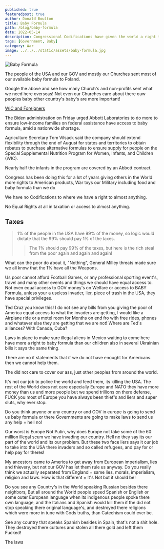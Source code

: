 ```yaml
---
published: true
featuredpost: true
author: Donald Boulton
title: Baby Formula
path: /blog/baby-formula
date: 2022-05-14
description: Congressional Codifications have given the world a right to our Baby Formula and food where there is no codifications for USA citizens to have a right to USA goods and services.
tags: [Government, Baby]
category: War
image: ../../../static/assets/baby-formula.jpg
---
```


![Baby Formula](../../../static/assets/baby-formula.jpg)

The people of the USA and our GOV and mostly our Churches sent most of our available baby formula to Poland.

Google the above and see how many Church's and non-profits sent what we need here overseas! Not even our Churches care about there ouw peoples baby other country's baby's are more important!

[WIC and Foreigners](https://www.wsj.com/articles/who-made-the-baby-formula-shortage-biden-administration-abbott-tariffs-nestle-11652480538)

The Biden administration on Friday urged Abbott Laboratories to do more to ensure low-income families on federal assistance have access to baby formula, amid a nationwide shortage. 

Agriculture Secretary Tom Vilsack said the company should extend flexibility through the end of August for states and territories to obtain rebates to purchase alternative formulas to ensure supply for people on the Special Supplemental Nutrition Program for Women, Infants, and Children (WIC). 

Nearly half the infants in the program are covered by an Abbott contract.

Congress has been doing this for a lot of years giving others in the World more rights to American products, War toys our Military including food and baby formula than we do.

We have no Codifications to where we have a right to almost anything.

No Equal Rights at all in taxation or access to almost anything. 

## Taxes

> 1% of the people in the USA have 99% of the money, so logic would dictate that the 99% should pay 1% of the taxes. 
>
> > The 1% should pay 99% of the taxes, but here is the rich steal from the poor again and again and again!

What can the poor do about it, "Nothing", General Milley threats made sure we all know that the 1% have all the Weapons.

Us poor cannot afford Football Games, or any professional sporting event's, travel and many other events and things we should have equal access to. Not even equal access to GOV money's on Welfare or access to BABY Formula, unless your a useless invader, lier, piece of trash in the USA, they have special privileges.

Ted Cruz you know this! I do not see any bills from you giving the poor of America equal access to what the invaders are getting, I would like a Airplane ride or a motel room for Months on end fro with free rides, phones and whatever else they are getting that we are not! Where are Ted's alliances? With Canada, Cuba?

Laws in place to make sure illegal aliens in Mexico waiting to come here have more a right to baby formula than our children also in several Ukrainian bills it says the same thing. 

There are no if statements that if we do not have enought for Americans then we cannot help them.

The did not care to cover our ass, just other peoples from around the world.

It's not our job to police the world and feed them, its killing the USA. The rest of the World does not care especially Europe and NATO they have more money than us and more people but we spend trillions on there defense, FUCK you most of Europe you have always been thief's and liers and super sluts, why ever stop.

Do you think anyone or any country or and GOV in europe is going to send us baby formula or there Governments are going to make laws to send us any help = hell no!

Our worst is Europe Not Putin, why does Europe not take some of the 60 million illegal scum we have invading our country. Hell no they say its our part of the world and its our problem. But these two face liers says it our job to take into the USA there invaders and so called refugees, and pay for or help pay for theres!

My ancestors came to America to get away from European imperialism, lies and thievery, but not our GOV has let them rule us anyway. Do you really think we actually separated from England = same lies, morals, imperialism, religion and laws. How is that different = It's Not but it should be!

Do you see any Country's in the World speaking Russian besides there neighbors, But all around the World people speed Spanish or English or some outer European language when its indigenous people spoke there own language, and the Italians and Spanish would kill them if the did not stop speaking there original language's, and destroyed there religions which were more in tune with Gods truths, than Catechism could ever be.

See any country that speaks Spanish besides in Spain, that's not a shit hole. They destroyed there cultures and stolen all there gold and left them Fucked!

The laws
